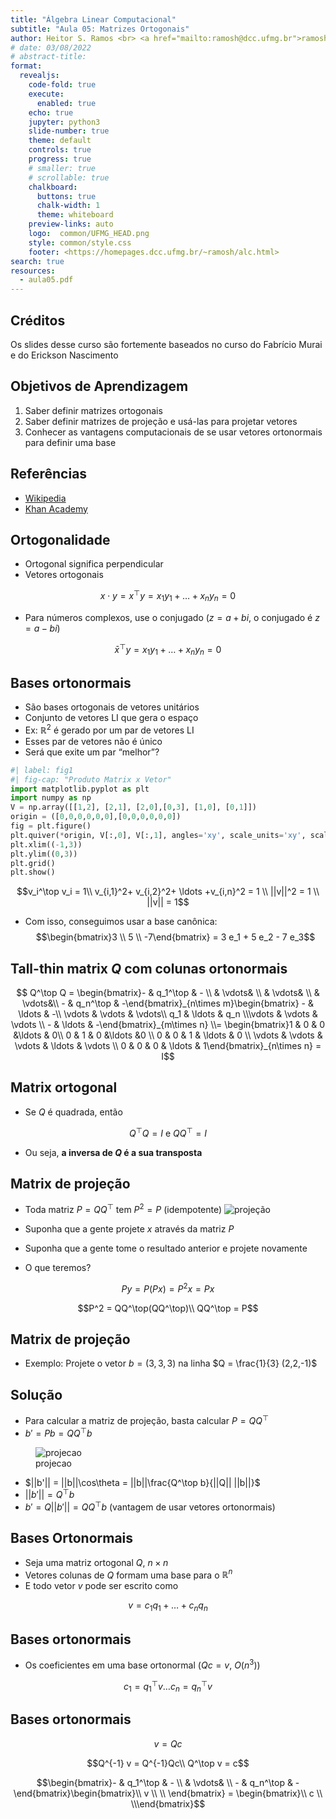 ```yaml
---
title: "Álgebra Linear Computacional"
subtitle: "Aula 05: Matrizes Ortogonais"
author: Heitor S. Ramos <br> <a href="mailto:ramosh@dcc.ufmg.br">ramosh@dcc.ufmg.br</a>
# date: 03/08/2022 
# abstract-title: 
format:
  revealjs: 
    code-fold: true 
    execute: 
      enabled: true
    echo: true
    jupyter: python3
    slide-number: true
    theme: default
    controls: true
    progress: true
    # smaller: true
    # scrollable: true
    chalkboard:
      buttons: true
      chalk-width: 1
      theme: whiteboard
    preview-links: auto
    logo:  common/UFMG_HEAD.png
    style: common/style.css
    footer: <https://homepages.dcc.ufmg.br/~ramosh/alc.html>
search: true
resources:
  - aula05.pdf
---
```

## Créditos
:::{.callout-important}
Os slides desse curso são fortemente baseados no curso do Fabrício Murai e do Erickson Nascimento
:::

## Objetivos de Aprendizagem{.scrollable}

1. Saber definir matrizes ortogonais
2. Saber definir matrizes de projeção e usá-las para
projetar vetores
3. Conhecer as vantagens computacionais de se usar
vetores ortonormais para definir uma base

## Referências
- [Wikipedia](https://en.wikipedia.org/wiki/Orthogonal_matrix)
- [Khan Academy](https://youtu.be/yDwIfYjKEeo)

## Ortogonalidade

- Ortogonal significa perpendicular
- Vetores ortogonais

$$ x \cdot y = x^\top y = x_1y_1 + \ldots + x_ny_n = 0$$

- Para números complexos, use o conjugado ($z = a+bi$, o conjugado é $z = a - bi$)

$$ \bar{x}^\top y = x_1y_1 + \ldots + x_ny_n = 0$$

## Bases ortonormais {.scrollable}

- São bases ortogonais de vetores unitários
- Conjunto de vetores LI que gera o espaço
- Ex: $\mathbb R^2$ é gerado por um par de vetores LI
- Esses par de vetores não é único
- Será que exite um par "melhor"?

```python
#| label: fig1
#| fig-cap: "Produto Matrix x Vetor"
import matplotlib.pyplot as plt
import numpy as np
V = np.array([[1,2], [2,1], [2,0],[0,3], [1,0], [0,1]])
origin = ([0,0,0,0,0,0],[0,0,0,0,0,0])
fig = plt.figure()
plt.quiver(*origin, V[:,0], V[:,1], angles='xy', scale_units='xy', scale=1, color=['red', 'red', 'blue','blue', 'green', 'green'])
plt.xlim((-1,3))
plt.ylim((0,3)) 
plt.grid()
plt.show()
```

$$v_i^\top v_i = 1\\ v_{i,1}^2+ v_{i,2}^2+ \ldots +v_{i,n}^2 = 1 \\ ||v||^2 = 1 \\  ||v|| = 1$$

- Com isso, conseguimos usar a base canônica:
$$\begin{bmatrix}3 \\ 5 \\ -7\end{bmatrix} = 3 e_1 + 5 e_2 - 7 e_3$$

## Tall-thin matrix $Q$ com colunas ortonormais {.scrollable}

$$ Q^\top Q = \begin{bmatrix}- & q_1^\top & - \\ & \vdots& \\ & \vdots& \\ & \vdots&\\ - & q_n^\top & -\end{bmatrix}_{n\times m}\begin{bmatrix} - & \ldots & -\\ \vdots & \vdots & \vdots\\ q_1 & \ldots & q_n \\\vdots & \vdots & \vdots \\ - & \ldots & -\end{bmatrix}_{m\times n} \\= \begin{bmatrix}1 & 0 & 0 &\ldots & 0\\ 0 & 1 & 0 &\ldots &0  \\ 0 & 0 & 1 & \ldots & 0 \\ \vdots & \vdots & \vdots & \ldots & \vdots \\ 0 & 0 & 0 & \ldots & 1\end{bmatrix}_{n\times n} = I$$


## Matrix ortogonal

- Se $Q$ é quadrada, então

$$ Q^\top Q = I \text{  e } QQ^\top = I$$

- Ou seja, **a inversa de $Q$ é a sua transposta**

## Matrix de projeção {.scrollable}

- Toda matriz $P = QQ^\top$ tem $P^2 = P$ (idempotente)
![projeção](figs/projection.png)

- Suponha que a gente projete $x$ através da matriz $P$
- Suponha que a gente tome o resultado anterior e projete novamente
- O que teremos?

$$Py = P(Px) = P^2 x = Px$$

$$P^2 = QQ^\top(QQ^\top)\\ QQ^\top = P$$


## Matrix de projeção{.scrollable}

- Exemplo: Projete o vetor $b = (3,3,3)$ na linha $Q = \frac{1}{3} (2,2,-1)$

:::{.callout-note}
## Solução
- Para calcular a matriz de projeção, basta calcular $P = Q Q^\top$
- $b' = Pb = QQ^\top b$

![projecao](figs/projecao2.svg.png)

- $||b'|| = ||b||\cos\theta = ||b||\frac{Q^\top b}{||Q|| ||b||}$
- $||b'|| = Q^\top b$
- $b' = Q ||b'|| = QQ^\top b$ (vantagem de usar vetores ortonormais)
:::


## Bases Ortonormais

- Seja uma matriz ortogonal $Q$, $n\times n$
- Vetores colunas de $Q$ formam uma base para o $\mathbb R^n$
- E todo vetor $v$ pode ser escrito como

$$ v = c_1q_1+ \ldots + c_nq_n$$

## Bases ortonormais

- Os coeficientes em uma base ortonormal ($Qc = v$, $O(n^3)$)

$$ c_1 =  q_1^\top v \ldots c_n = q_n^\top v$$

\begin{align} q_1^\top v &= q_1^\top(c_1q_1 + c_2q_2 + \ldots + c_nq_n)\\ &= c_1q_1^\top q_1 + c_2q_1^\top q_2 + \ldots + c_nq_1^\top q_n \\ &= c1 \\ \vdots
\end{align}

## Bases ortonormais

$$ v = Qc$$

$$Q^{-1} v = Q^{-1}Qc\\ Q^\top v = c$$

$$\begin{bmatrix}- & q_1^\top & - \\ & \vdots& \\ - & q_n^\top & -\end{bmatrix}\begin{bmatrix}\\ v \\ \\ \end{bmatrix} = \begin{bmatrix}\\ c \\ \\\end{bmatrix}$$

